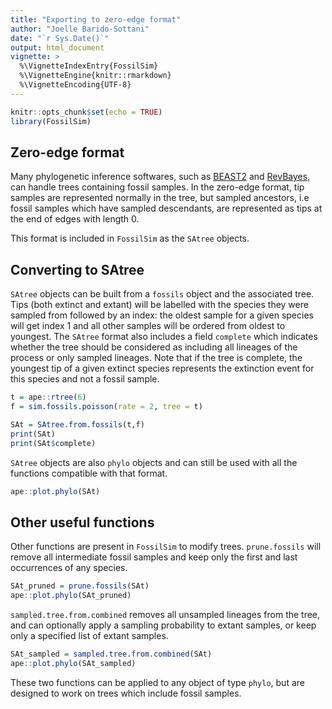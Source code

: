 ```yaml
---
title: "Exporting to zero-edge format"
author: "Joelle Barido-Sottani"
date: "`r Sys.Date()`"
output: html_document
vignette: >
  %\VignetteIndexEntry{FossilSim}
  %\VignetteEngine{knitr::rmarkdown}
  %\VignetteEncoding{UTF-8}
---
```


```r
knitr::opts_chunk$set(echo = TRUE)
library(FossilSim)
```

## Zero-edge format

Many phylogenetic inference softwares, such as [BEAST2](http://beast2.org/) and [RevBayes](https://revbayes.github.io), can handle trees containing fossil samples. In the zero-edge format, tip samples are represented normally in the tree, but sampled ancestors, i.e fossil samples which have sampled descendants, are represented as tips at the end of edges with length 0.

This format is included in `FossilSim` as the `SAtree` objects.

## Converting to SAtree

`SAtree` objects can be built from a `fossils` object and the associated tree. Tips (both extinct and extant) will be labelled with the species they were sampled from followed by an index: the oldest sample for a given species will get index 1 and all other samples will be ordered from oldest to youngest.
The `SAtree` format also includes a field `complete` which indicates whether the tree should be considered as including all lineages of the process or only sampled lineages. Note that if the tree is complete, the youngest tip of a given extinct species represents the extinction event for this species and not a fossil sample.

```r
t = ape::rtree(6)
f = sim.fossils.poisson(rate = 2, tree = t)

SAt = SAtree.from.fossils(t,f)
print(SAt)
print(SAt$complete)
```

`SAtree` objects are also `phylo` objects and can still be used with all the functions compatible with that format.
```r
ape::plot.phylo(SAt)
```

## Other useful functions

Other functions are present in `FossilSim` to modify trees. 
`prune.fossils` will remove all intermediate fossil samples and keep only the first and last occurrences of any species.

```r
SAt_pruned = prune.fossils(SAt)
ape::plot.phylo(SAt_pruned)
```

`sampled.tree.from.combined` removes all unsampled lineages from the tree, and can optionally apply a sampling probability to extant samples, or keep only a specified list of extant samples.

```r
SAt_sampled = sampled.tree.from.combined(SAt)
ape::plot.phylo(SAt_sampled)
```

These two functions can be applied to any object of type `phylo`, but are designed to work on trees which include fossil samples.
